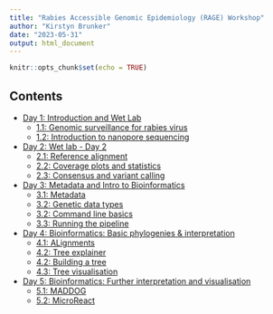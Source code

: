 ```yaml
---
title: "Rabies Accessible Genomic Epidemiology (RAGE) Workshop"
author: "Kirstyn Brunker"
date: "2023-05-31"
output: html_document
---
```


```r
knitr::opts_chunk$set(echo = TRUE)
```

## Contents

* [Day 1: Introduction and Wet Lab](#1-day1)
	+ [1.1: Genomic surveillance for rabies virus]()
	+ [1.2: Introduction to nanopore sequencing]()
* [Day 2: Wet lab - Day 2](#2-day2)
	+ [2.1: Reference alignment]()
	+ [2.2: Coverage plots and statistics]()
	+ [2.3: Consensus and variant calling]()
* [Day 3: Metadata and Intro to Bioinformatics](#3-day3)
	+ [3.1: Metadata]()
	+ [3.2: Genetic data types]()
	+ [3.2: Command line basics]()
	+ [3.3: Running the pipeline]()
* [Day 4: Bioinformatics: Basic phylogenies & interpretation](#4-day4)
	+ [4.1: ALignments]()
	+ [4.2: Tree explainer]()
	+ [4.2: Building a tree]()
	+ [4.3: Tree visualisation](4.2.1a_tree_visualisation.md)
* [Day 5: Bioinformatics: Further interpretation and visualisation](#5-day5)
	+ [5.1: MADDOG]()
	+ [5.2: MicroReact]()

